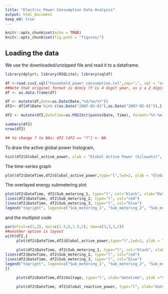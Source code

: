 ```yaml
---
title: "Electric Power Consumption Data Analysis"
output: html_document
keep_md: true
---
```


```r
knitr::opts_chunk$set(echo = TRUE)
knitr::opts_chunk$set(fig.path = "figures/")
```

## Loading the data 

We use the downloaded/unzipped file and read it to a dataframe. 

```r
library(dplyr); library(RSQLite); library(sqldf)

df <-read.csv2.sql("household_power_consumption.txt",sep=";", sql = "select * from file limit 10000 offset 60000  ")
##Note that original format is d/m/y (Y is 4 digit year, vs y a 2 digit year) where (Date= '01/02/2007')'01/02/2007')
df <- as.data.frame(df)

df <- mutate(df,Date=as.Date(Date,"%d/%m/%Y"))
df2<- df[df$Date %in% c(as.Date("2007-02-02"),as.Date("2007-02-01")),]

df2 <- mutate(df2,DateTime=as.POSIXct(paste(Date, Time), format="%Y-%m-%d %H:%M"))

summary(df2)
nrow(df2)
```
```r
## to change ? to NAs: df2 [df2 == "?"] <- NA
```

To draw the active global power histogram, 
```r
hist(df2$Global_active_power, xlab = "Global Active Power (kilowats)", col="red",main="Global Active Power")
```

The time-series graph
```r
plot(df2$DateTime,df2$Global_active_power,type="l",lwd=2, ylab = "Global Active Power (kilowatts)", xlab ="")
```

The overlayed energy submetering plot
```r
plot(df2$DateTime, df2$Sub_metering_1, type="l", col="black", xlab="Date", ylab ="Energy sub metering")
lines(df2$DateTime, df2$Sub_metering_2, type="l", col="red")
lines(df2$DateTime, df2$Sub_metering_3, type="l", col="blue")
legend("topright", legend=c("Sub_metering_1", "Sub_metering_2", "Sub_metering_3"), col = c("black","red","blue"), lty=1, cex=0.8)
```
and the multiplot code
```r
par(mfcol=c(2,2), mar=c(1.5,6,1.5,2), oma=c(3,3,3,2))
##another option is layout
with(df2,{
     plot(df2$DateTime,df2$Global_active_power,type="l",lwd=2, ylab = "Global Active Power (kilowatts)", xlab ="", cex=0.5, cex.lab=0.7)
     
     plot(df2$DateTime, df2$Sub_metering_1, type="l", col="black", xlab="Date", ylab ="Energy sub metering")
lines(df2$DateTime, df2$Sub_metering_2, type="l", col="red")
lines(df2$DateTime, df2$Sub_metering_3, type="l", col="blue")
legend("topright", legend=c("Sub_metering_1", "Sub_metering_2", "Sub_metering_3"), col = c("black","red","blue"), lty=1, cex=0.7)
})

     plot(df2$DateTime,df2$Voltage, type="l", xlab="datetime", ylab ="Voltage")
     
     plot(df2$DateTime, df2$Global_reactive_power, type="l", xlab="datetime", ylab ="Voltage")
```
